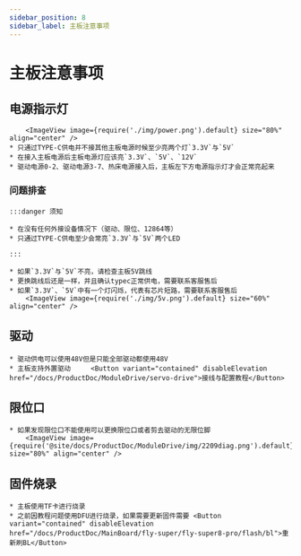 ```yaml
---
sidebar_position: 8
sidebar_label: 主板注意事项
---
```


# 主板注意事项

## 电源指示灯

        <ImageView image={require('./img/power.png').default} size="80%" align="center" />
    * 只通过TYPE-C供电并不接其他主板电源时候至少亮两个灯`3.3V`与`5V`
    * 在接入主板电源后主板电源灯应该亮`3.3V`、`5V`、`12V`
    * 驱动电源0-2、驱动电源3-7、热床电源接入后，主板左下方电源指示灯才会正常亮起来

### 问题排查


    :::danger 须知

    * 在没有任何外接设备情况下（驱动、限位、12864等）
    * 只通过TYPE-C供电至少会常亮`3.3V`与`5V`两个LED

    :::

    * 如果`3.3V`与`5V`不亮，请检查主板5V跳线
    * 更换跳线后还是一样，并且确认typec正常供电，需要联系客服售后
    * 如果`3.3V`、`5V`中有一个灯闪烁，代表有芯片短路，需要联系客服售后
        <ImageView image={require('./img/5v.png').default} size="60%" align="center" />

## 驱动
    * 驱动供电可以使用48V但是只能全部驱动都使用48V
    * 主板支持外置驱动     <Button variant="contained" disableElevation href="/docs/ProductDoc/ModuleDrive/servo-drive">接线与配置教程</Button>

## 限位口

    * 如果发现限位口不能使用可以更换限位口或者剪去驱动的无限位脚
        <ImageView image={require('@site/docs/ProductDoc/ModuleDrive/img/2209diag.png').default} size="80%" align="center" />




## 固件烧录

    * 主板使用TF卡进行烧录
    * 之前因教程问题使用DFU进行烧录，如果需要更新固件需要 <Button variant="contained" disableElevation href="/docs/ProductDoc/MainBoard/fly-super/fly-super8-pro/flash/bl">重新刷BL</Button>
